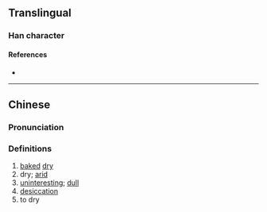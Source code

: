 {{character info}}
==Translingual==

===Han character===
{{Han char|rn=86|rad=火|as=13|sn=17|four=|canj=FHSK|ids=⿰火敫}}

====References====
* {{Han ref|kx=0685.050|dkj=19474|dj=1097.090|hdz=32241.050|uh=71E9|ud=29161}}

----

==Chinese==
{{zh-forms}}

===Pronunciation===
{{zh-pron
|m=què
|c=kok3
|mc=y
|oc=y
|ma=
|cat=a,n,v
}}

===Definitions===
{{zh-hanzi}}

# [[bake]]d [[dry]]
# dry; [[arid]]
# [[uninteresting]]; [[dull]]
# [[desiccation]]
# to dry